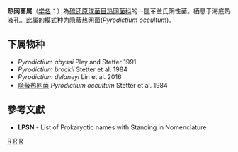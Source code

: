 {{Automatic taxobox
| taxon = Pyrodictium
| authority = Stetler, 1982
| type species = 隐蔽热网菌<br>''Pyrodictium occultum''
| type species authority = Stetter et al. 1984
}}
'''热网菌属'''（[[学名|学名]]：{{lang|la|''Pyrodictium''}}）為[[硫还原球菌目|硫还原球菌目]][[热网菌科|热网菌科]]的一[[属|属]]革兰氏阴性菌。栖息于海底热液孔。此属的模式种为隐蔽热网菌(''Pyrodictium occultum'')。

==下属物种==
* ''Pyrodictium abyssi'' Pley and Stetter 1991
* ''Pyrodictium brockii'' Stetter et al. 1984
* ''Pyrodictium delaneyi'' Lin et al. 2016
* [[隐蔽热网菌|隐蔽热网菌]] ''Pyrodictium occultum'' Stetter et al. 1984

==參考文獻==
{{reflist}}
* '''LPSN''' - List of Prokaryotic names with Standing in Nomenclature

{{taxonbar}}

[[Category:革兰氏阴性菌|R]]
[[Category:_热网菌科|R]]
[[Category:1982年描述的分类群|R]]
{{biology-stub}}